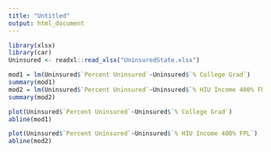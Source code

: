 ```yaml
---
title: "Untitled"
output: html_document
---
```


```r
library(xlsx)
library(car)
Uninsured <- readxl::read_xlsx("UninsuredState.xlsx")
```


```r
mod1 = lm(Uninsured$`Percent Uninsured`~Uninsured$`% College Grad`)
summary(mod1)
mod2 = lm(Uninsured$`Percent Uninsured`~Uninsured$`% HIU Income 400% FPL`)
summary(mod2)
```

```r
plot(Uninsured$`Percent Uninsured`~Uninsured$`% College Grad`)
abline(mod1)
```


```r
plot(Uninsured$`Percent Uninsured`~Uninsured$`% HIU Income 400% FPL`)
abline(mod2)
```



